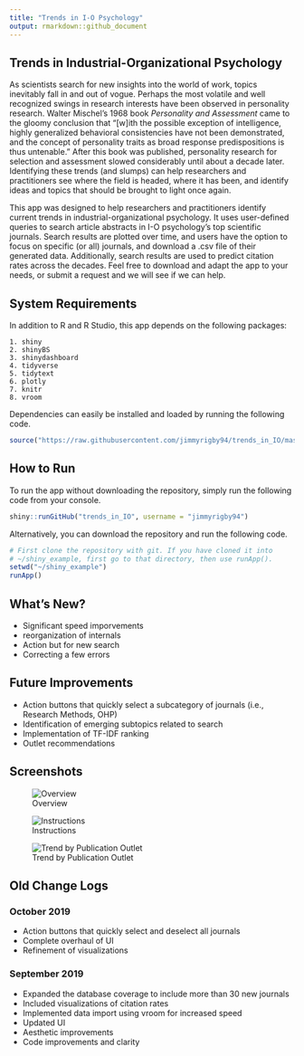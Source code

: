 ```yaml
---
title: "Trends in I-O Psychology"
output: rmarkdown::github_document
---
```


## Trends in Industrial-Organizational Psychology
As scientists search for new insights into the world of work, topics inevitably fall in and out of vogue.  Perhaps the most volatile and well recognized swings in research interests have been observed in personality research.  Walter Mischel's 1968 book *Personality and Assessment* came to the gloomy conclusion that "[w]ith the possible exception of intelligence, highly generalized behavioral consistencies have not been demonstrated, and the concept of personality traits as broad response predispositions is thus untenable."  After this book was published, personality research for selection and assessment slowed considerably until about a decade later.  Identifying these trends (and slumps) can help researchers and practitioners see where the field is headed, where it has been, and identify ideas and topics that should be brought to light once again. 

This app was designed to help researchers and practitioners identify current trends in industrial-organizational psychology.  It uses user-defined queries to search article abstracts in I-O psychology's top scientific journals.  Search results are plotted over time, and users have the option to focus on specific (or all) journals, and download a .csv file of their generated data.  Additionally, search results are used to predict citation rates across the decades.  Feel free to download and adapt the app to your needs, or submit a request and we will see if we can help.

## System Requirements
In addition to R and R Studio, this app depends on the following packages:

    1. shiny
    2. shinyBS
    3. shinydashboard
    4. tidyverse
    5. tidytext
    6. plotly
    7. knitr
    8. vroom

Dependencies can easily be installed and loaded by running the following code.

```r
source("https://raw.githubusercontent.com/jimmyrigby94/trends_in_IO/master/install_dependencies.R")
```

## How to Run
To run the app without downloading the repository, simply run the following code from your console.

```r
shiny::runGitHub("trends_in_IO", username = "jimmyrigby94")
```

Alternatively, you can download the repository and run the following code.

```r
# First clone the repository with git. If you have cloned it into
# ~/shiny_example, first go to that directory, then use runApp().
setwd("~/shiny_example")
runApp()
```

## What's New? 
- Significant speed imporvements
- reorganization of internals
- Action but for new search
- Correcting a few errors


## Future Improvements
- Action buttons that quickly select a subcategory of journals (i.e., Research Methods, OHP)
- Identification of emerging subtopics related to search
- Implementation of TF-IDF ranking
- Outlet recommendations

## Screenshots

![Overview](supl/dashboard.PNG)

![Instructions](supl/search_results.png)

![Trend by Publication Outlet](supl/journal selection.png)



## Old Change Logs

### October 2019

- Action buttons that quickly select and deselect all journals
- Complete overhaul of UI
- Refinement of visualizations

### September 2019
- Expanded the database coverage to include more than 30 new journals
- Included visualizations of citation rates
- Implemented data import using vroom for increased speed
- Updated UI
- Aesthetic improvements
- Code improvements and clarity